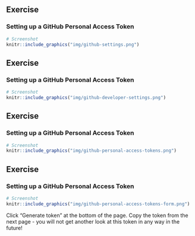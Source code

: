 ## Exercise

### Setting up a GitHub Personal Access Token

```r
# Screenshot
knitr::include_graphics("img/github-settings.png")
```

## Exercise

### Setting up a GitHub Personal Access Token

```r
# Screenshot
knitr::include_graphics("img/github-developer-settings.png")
```

## Exercise

### Setting up a GitHub Personal Access Token

```r
# Screenshot
knitr::include_graphics("img/github-personal-access-tokens.png")
```

## Exercise

### Setting up a GitHub Personal Access Token

```r
# Screenshot
knitr::include_graphics("img/github-personal-access-tokens-form.png")
```

Click "Generate token" at the bottom of the page.
Copy the token from the next page - you will not get another look at this token in any way in the future!
